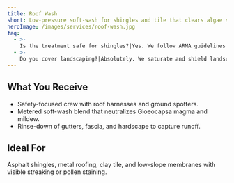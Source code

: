 ```yaml
---
title: Roof Wash
short: Low-pressure soft-wash for shingles and tile that clears algae streaking and pollen buildup.
heroImage: /images/services/roof-wash.jpg
faq:
  - >-
    Is the treatment safe for shingles?|Yes. We follow ARMA guidelines and keep pressure under 100 PSI so warranties stay intact.
  - >-
    Do you cover landscaping?|Absolutely. We saturate and shield landscaping before, during, and after the service.
---
```


## What You Receive

- Safety-focused crew with roof harnesses and ground spotters.
- Metered soft-wash blend that neutralizes Gloeocapsa magma and mildew.
- Rinse-down of gutters, fascia, and hardscape to capture runoff.

## Ideal For

Asphalt shingles, metal roofing, clay tile, and low-slope membranes with visible streaking or pollen staining.


